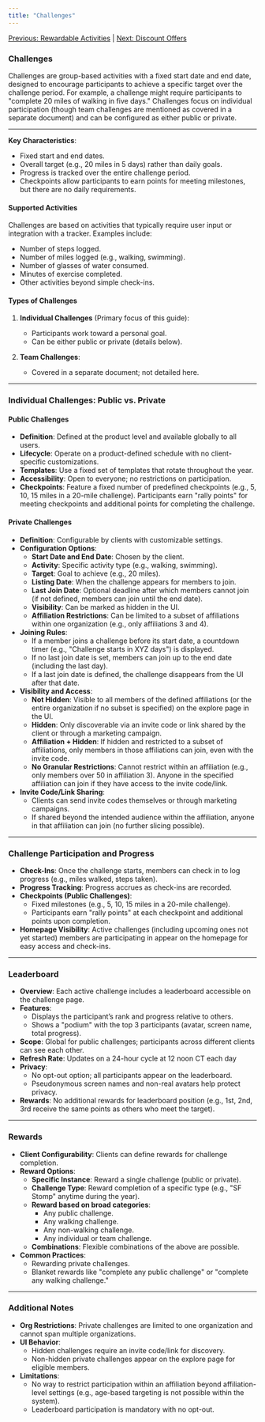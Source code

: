 ```yaml
---
title: "Challenges"
---
```


[Previous: Rewardable Activities](/rally-engage/rewardable-activities) | [Next: Discount Offers](/rally-engage/discount-offers)

### **Challenges**

Challenges are group-based activities with a fixed start date and end date, designed to encourage participants to achieve a specific target over the challenge period. For example, a challenge might require participants to "complete 20 miles of walking in five days." Challenges focus on individual participation (though team challenges are mentioned as covered in a separate document) and can be configured as either public or private.

---

**Key Characteristics**:

- Fixed start and end dates.
- Overall target (e.g., 20 miles in 5 days) rather than daily goals.
- Progress is tracked over the entire challenge period.
- Checkpoints allow participants to earn points for meeting milestones, but there are no daily requirements.

#### **Supported Activities**

Challenges are based on activities that typically require user input or integration with a tracker. Examples include:

- Number of steps logged.
- Number of miles logged (e.g., walking, swimming).
- Number of glasses of water consumed.
- Minutes of exercise completed.
- Other activities beyond simple check-ins.

#### **Types of Challenges**

1. **Individual Challenges** (Primary focus of this guide):

   - Participants work toward a personal goal.
   - Can be either public or private (details below).

2. **Team Challenges**:
   - Covered in a separate document; not detailed here.

---

### **Individual Challenges: Public vs. Private**

#### **Public Challenges**

- **Definition**: Defined at the product level and available globally to all users.
- **Lifecycle**: Operate on a product-defined schedule with no client-specific customizations.
- **Templates**: Use a fixed set of templates that rotate throughout the year.
- **Accessibility**: Open to everyone; no restrictions on participation.
- **Checkpoints**: Feature a fixed number of predefined checkpoints (e.g., 5, 10, 15 miles in a 20-mile challenge). Participants earn "rally points" for meeting checkpoints and additional points for completing the challenge.

#### **Private Challenges**

- **Definition**: Configurable by clients with customizable settings.
- **Configuration Options**:
  - **Start Date and End Date**: Chosen by the client.
  - **Activity**: Specific activity type (e.g., walking, swimming).
  - **Target**: Goal to achieve (e.g., 20 miles).
  - **Listing Date**: When the challenge appears for members to join.
  - **Last Join Date**: Optional deadline after which members cannot join (if not defined, members can join until the end date).
  - **Visibility**: Can be marked as hidden in the UI.
  - **Affiliation Restrictions**: Can be limited to a subset of affiliations within one organization (e.g., only affiliations 3 and 4).
- **Joining Rules**:
  - If a member joins a challenge before its start date, a countdown timer (e.g., "Challenge starts in XYZ days") is displayed.
  - If no last join date is set, members can join up to the end date (including the last day).
  - If a last join date is defined, the challenge disappears from the UI after that date.
- **Visibility and Access**:
  - **Not Hidden**: Visible to all members of the defined affiliations (or the entire organization if no subset is specified) on the explore page in the UI.
  - **Hidden**: Only discoverable via an invite code or link shared by the client or through a marketing campaign.
  - **Affiliation \+ Hidden**: If hidden and restricted to a subset of affiliations, only members in those affiliations can join, even with the invite code.
  - **No Granular Restrictions**: Cannot restrict within an affiliation (e.g., only members over 50 in affiliation 3). Anyone in the specified affiliation can join if they have access to the invite code/link.
- **Invite Code/Link Sharing**:
  - Clients can send invite codes themselves or through marketing campaigns.
  - If shared beyond the intended audience within the affiliation, anyone in that affiliation can join (no further slicing possible).

---

### **Challenge Participation and Progress**

- **Check-Ins**: Once the challenge starts, members can check in to log progress (e.g., miles walked, steps taken).
- **Progress Tracking**: Progress accrues as check-ins are recorded.
- **Checkpoints (Public Challenges)**:
  - Fixed milestones (e.g., 5, 10, 15 miles in a 20-mile challenge).
  - Participants earn "rally points" at each checkpoint and additional points upon completion.
- **Homepage Visibility**: Active challenges (including upcoming ones not yet started) members are participating in appear on the homepage for easy access and check-ins.

---

### **Leaderboard**

- **Overview**: Each active challenge includes a leaderboard accessible on the challenge page.
- **Features**:
  - Displays the participant’s rank and progress relative to others.
  - Shows a "podium" with the top 3 participants (avatar, screen name, total progress).
- **Scope**: Global for public challenges; participants across different clients can see each other.
- **Refresh Rate**: Updates on a 24-hour cycle at 12 noon CT each day
- **Privacy**:
  - No opt-out option; all participants appear on the leaderboard.
  - Pseudonymous screen names and non-real avatars help protect privacy.
- **Rewards**: No additional rewards for leaderboard position (e.g., 1st, 2nd, 3rd receive the same points as others who meet the target).

---

### **Rewards**

- **Client Configurability**: Clients can define rewards for challenge completion.
- **Reward Options**:
  - **Specific Instance**: Reward a single challenge (public or private).
  - **Challenge Type**: Reward completion of a specific type (e.g., "SF Stomp" anytime during the year).
  - **Reward based on broad categories**:
    - Any public challenge.
    - Any walking challenge.
    - Any non-walking challenge.
    - Any individual or team challenge.
  - **Combinations**: Flexible combinations of the above are possible.
- **Common Practices**:
  - Rewarding private challenges.
  - Blanket rewards like "complete any public challenge" or "complete any walking challenge."

---

### **Additional Notes**

- **Org Restrictions**: Private challenges are limited to one organization and cannot span multiple organizations.
- **UI Behavior**:
  - Hidden challenges require an invite code/link for discovery.
  - Non-hidden private challenges appear on the explore page for eligible members.
- **Limitations**:
  - No way to restrict participation within an affiliation beyond affiliation-level settings (e.g., age-based targeting is not possible within the system).
  - Leaderboard participation is mandatory with no opt-out.
